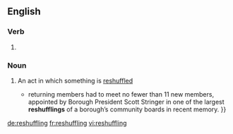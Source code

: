==English==

===Verb===
{{head|en|present participle}}

# {{present participle of|reshuffle|lang=en}}

===Noun===
{{en-noun}}

# {{context|gerund of [[reshuffle]]|lang=en}} An act in which something is [[reshuffle]]d
#* {{quote-news|year=2017|date=April 29|author=David Shaftel|title=A Borough President Who Wields a Big Broom|work=New York Times|url=http://www.nytimes.com/2007/04/29/nyregion/thecity/29boar.html
|passage={{...|As they shuffled into an auditorium at St. Vincent’s Hospital Manhattan on West 12th Street,}} returning members had to meet no fewer than 11 new members, appointed by Borough President Scott Stringer in one of the largest '''reshufflings''' of a borough’s community boards in recent memory. }}

[[de:reshuffling]]
[[fr:reshuffling]]
[[vi:reshuffling]]